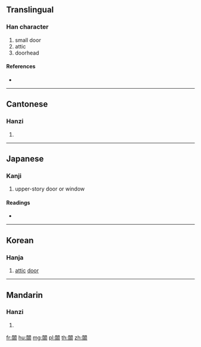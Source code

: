 {{character info/new}}
{{also|阘}}
==Translingual==

===Han character===
{{Han char|rn=169|rad=門|as=10|sn=18|four=77127|canj=ANASM}}

# small door
# attic
# doorhead

====References====
* {{Han ref|kx=1339.150|dkj=41450|dj=1844.210|hdz=74312.090|uh=95D2|ud=38354|bh=F16C|bd=61804}}

----

==Cantonese==

===Hanzi===
{{yue-hanzi|jyut=|y=taap3|sim=阘}}

# {{defn|lang=yue|sort=門10}}

----

==Japanese==

===Kanji===
{{ja-kanji|grade=|rs=門10}}

# upper-story door or window

====Readings====
* {{ja-readings|on=[[とう]] (tō), [[どう]] (dō), [[ろう]] (rō)|kun=[[むら]] (mura)|nanori=}}

----

==Korean==

===Hanja===
{{ko-hanja|hangeul=[[탑]]|rv=tap|mr=t'ap}}

# [[attic]] [[door]]

----

==Mandarin==

===Hanzi===
{{cmn-hanzi|sim=阘|pin=[[tà]] ([[ta4]])|wg=t'a<sup>4</sup>}}

# {{defn|lang=cmn|sort=門10}}

[[fr:闒]]
[[hu:闒]]
[[mg:闒]]
[[pl:闒]]
[[th:闒]]
[[zh:闒]]